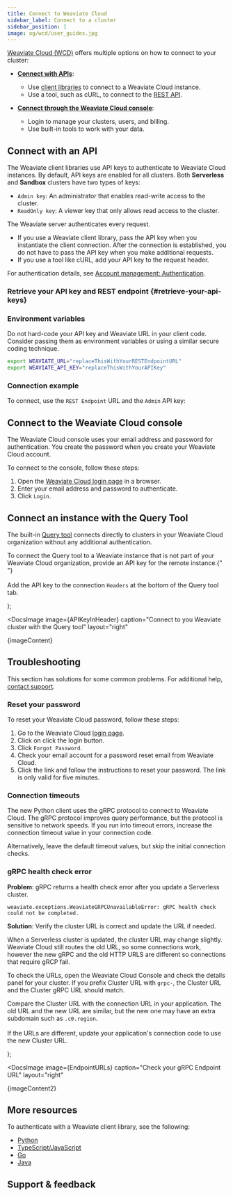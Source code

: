 ```yaml
---
title: Connect to Weaviate Cloud
sidebar_label: Connect to a cluster
sidebar_position: 1
image: og/wcd/user_guides.jpg
---
```



[Weaviate Cloud (WCD)](https://console.weaviate.cloud/) offers multiple options on how to connect to your cluster:

- **[Connect with APIs](#connect-with-an-api)**:

  - Use [client libraries](/docs/weaviate/client-libraries) to connect to a Weaviate Cloud instance.
  - Use a tool, such as cURL, to connect to the [REST API](/docs/weaviate/api/rest).

- **[Connect through the Weaviate Cloud console](#connect-to-the-weaviate-cloud-console)**:

  - Login to manage your clusters, users, and billing.
  - Use built-in tools to work with your data.

## Connect with an API

The Weaviate client libraries use API keys to authenticate to Weaviate Cloud instances. By default, API keys are enabled for all clusters.
Both **Serverless** and **Sandbox** clusters have two types of keys:

- `Admin key`: An administrator that enables read-write access to the cluster.
- `ReadOnly key`: A viewer key that only allows read access to the cluster.

The Weaviate server authenticates every request.

- If you use a Weaviate client library, pass the API key when you instantiate the client connection. After the connection is established, you do not have to pass the API key when you make additional requests.
- If you use a tool like cURL, add your API key to the request header.

For authentication details, see [Account management: Authentication](/docs/cloud/platform/manage-api-keys).

### Retrieve your API key and REST endpoint {#retrieve-your-api-keys}


<RetrieveAPIKeys />

### Environment variables

Do not hard-code your API key and Weaviate URL in your client code. Consider passing them as environment variables or using a similar secure coding technique.

```bash
export WEAVIATE_URL="replaceThisWithYourRESTEndpointURL"
export WEAVIATE_API_KEY="replaceThisWithYourAPIKey"
```

### Connection example

To connect, use the `REST Endpoint` URL and the `Admin` API key:


<ConnectIsReady />

## Connect to the Weaviate Cloud console

The Weaviate Cloud console uses your email address and password for authentication. You create the password when you create your Weaviate Cloud account.

To connect to the console, follow these steps:

1. Open the [Weaviate Cloud login page](https://console.weaviate.cloud/) in a browser.
1. Enter your email address and password to authenticate.
1. Click `Login`.

## Connect an instance with the Query Tool

The built-in [Query tool](/docs/cloud/tools/query-tool) connects directly to clusters in your Weaviate Cloud organization without any additional authentication.


  <p>
    To connect the Query tool to a Weaviate instance that is not part of your
    Weaviate Cloud organization, provide an API key for the remote instance.{" "}
    <br />
    <br />
    Add the API key to the connection <code>Headers</code> at the bottom of the
    Query tool tab.
  </p>
);

<DocsImage
  image={APIKeyInHeader}
  caption="Connect to you Weaviate cluster with the Query tool"
  layout="right"
>
  {imageContent}
</DocsImage>

## Troubleshooting

This section has solutions for some common problems. For additional help, [contact support](#support--feedback).

### Reset your password

To reset your Weaviate Cloud password, follow these steps:

1. Go to the Weaviate Cloud [login page](https://console.weaviate.cloud).
1. Click on click the login button.
1. Click `Forgot Password`.
1. Check your email account for a password reset email from Weaviate Cloud.
1. Click the link and follow the instructions to reset your password. The link is only valid for five minutes.

### Connection timeouts

The new Python client uses the gRPC protocol to connect to Weaviate Cloud. The gRPC protocol improves query performance, but the protocol is sensitive to network speeds. If you run into timeout errors, increase the connection timeout value in your connection code.


<Tabs groupId="languages">
  <TabItem value="py" label="Python Client v4">
    <FilteredTextBlock
      text={PyCodeSupp}
      startMarker="# START ConnectWithLongTimeOut"
      endMarker="# END ConnectWithLongTimeOut"
      language="py"
    />
  </TabItem>
</Tabs>

Alternatively, leave the default timeout values, but skip the initial connection checks.

<Tabs groupId="languages">
  <TabItem value="py" label="Python Client v4">
    <FilteredTextBlock
      text={PyCodeSupp}
      startMarker="# START ConnectWithSkipChecks"
      endMarker="# END ConnectWithSkipChecks"
      language="py"
    />
  </TabItem>
</Tabs>

### gRPC health check error

**Problem**: gRPC returns a health check error after you update a Serverless cluster.

```
weaviate.exceptions.WeaviateGRPCUnavailableError: gRPC health check could not be completed.
```

**Solution**: Verify the cluster URL is correct and update the URL if needed.

When a Serverless cluster is updated, the cluster URL may change slightly. Weaviate Cloud still routes the old URL, so some connections work, however the new gRPC and the old HTTP URLS are different so connections that require gRCP fail.

To check the URLs, open the Weaviate Cloud Console and check the details panel for your cluster. If you prefix Cluster URL with `grpc-`, the Cluster URL and the Cluster gRPC URL should match.


  <p>
    Compare the Cluster URL with the connection URL in your application. The old
    URL and the new URL are similar, but the new one may have an extra subdomain
    such as <code>.c0.region</code>.
    <br />
    <br />
    If the URLs are different, update your application's connection code to use the
    new Cluster URL.
  </p>
);

<DocsImage
  image={EndpointURLs}
  caption="Check your gRPC Endpoint URL"
  layout="right"
>
  {imageContent2}
</DocsImage>

## More resources

To authenticate with a Weaviate client library, see the following:

- [Python](/docs/weaviate/client-libraries/python/index.mdx)
- [TypeScript/JavaScript](../../weaviate/client-libraries/typescript/index.mdx)
- [Go](/docs/weaviate/client-libraries/go.md#authentication)
- [Java](/docs/weaviate/client-libraries/java.md#authentication)

## Support & feedback


<SupportAndTrouble />


<CustomScriptLoader />
